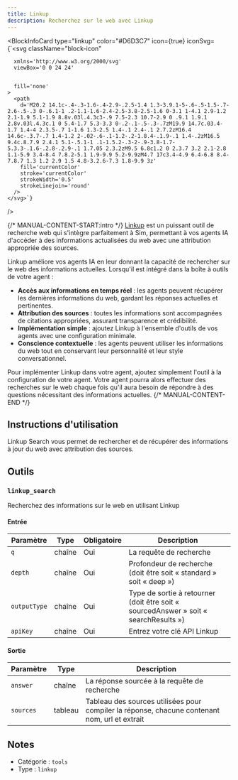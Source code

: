 ```yaml
---
title: Linkup
description: Recherchez sur le web avec Linkup
---
```



<BlockInfoCard 
  type="linkup"
  color="#D6D3C7"
  icon={true}
  iconSvg={`<svg className="block-icon"
      
      xmlns='http://www.w3.org/2000/svg'
      viewBox='0 0 24 24'
      
      
      fill='none'
    >
      <path
        d='M20.2 14.1c-.4-.3-1.6-.4-2.9-.2.5-1.4 1.3-3.9.1-5-.6-.5-1.5-.7-2.6-.5-.3 0-.6.1-1 .2-1.1-1.6-2.4-2.5-3.8-2.5-1.6 0-3.1 1-4.1 2.9-1.2 2.1-1.9 5.1-1.9 8.8v.03l.4.3c3-.9 7.5-2.3 10.7-2.9 0 .9.1 1.9.1 2.8v.03l.4.3c.1 0 5.4-1.7 5.3-3.3 0-.2-.1-.5-.3-.7zM19.9 14.7c.03.4-1.7 1.4-4 2.3.5-.7 1-1.6 1.3-2.5 1.4-.1 2.4-.1 2.7.2zM16.4 14.6c-.3.7-.7 1.4-1.2 2-.02-.6-.1-1.2-.2-1.8.4-.1.9-.1 1.4-.2zM16.5 9.4c.8.7.9 2.4.1 5.1-.5.1-1 .1-1.5.2-.3-2-.9-3.8-1.7-5.3.3-.1.6-.2.8-.2.9-.1 1.7.05 2.3.2zM9.5 6.8c1.2 0 2.3.7 3.2 2.1-2.8 1.1-5.9 3.4-8.4 7.8.2-5.1 1.9-9.9 5.2-9.9zM4.7 17c3.4-4.9 6.4-6.8 8.4-7.8.7 1.3 1.2 2.9 1.5 4.8-3.2.6-7.3 1.8-9.9 3z'
        fill='currentColor'
        stroke='currentColor'
        strokeWidth='0.5'
        strokeLinejoin='round'
      />
    </svg>`}
/>

{/* MANUAL-CONTENT-START:intro */}
[Linkup](https://linkup.so) est un puissant outil de recherche web qui s'intègre parfaitement à Sim, permettant à vos agents IA d'accéder à des informations actualisées du web avec une attribution appropriée des sources.

Linkup améliore vos agents IA en leur donnant la capacité de rechercher sur le web des informations actuelles. Lorsqu'il est intégré dans la boîte à outils de votre agent :

- **Accès aux informations en temps réel** : les agents peuvent récupérer les dernières informations du web, gardant les réponses actuelles et pertinentes.
- **Attribution des sources** : toutes les informations sont accompagnées de citations appropriées, assurant transparence et crédibilité.
- **Implémentation simple** : ajoutez Linkup à l'ensemble d'outils de vos agents avec une configuration minimale.
- **Conscience contextuelle** : les agents peuvent utiliser les informations du web tout en conservant leur personnalité et leur style conversationnel.

Pour implémenter Linkup dans votre agent, ajoutez simplement l'outil à la configuration de votre agent. Votre agent pourra alors effectuer des recherches sur le web chaque fois qu'il aura besoin de répondre à des questions nécessitant des informations actuelles.
{/* MANUAL-CONTENT-END */}

## Instructions d'utilisation

Linkup Search vous permet de rechercher et de récupérer des informations à jour du web avec attribution des sources.

## Outils

### `linkup_search`

Recherchez des informations sur le web en utilisant Linkup

#### Entrée

| Paramètre | Type | Obligatoire | Description |
| --------- | ---- | ---------- | ----------- |
| `q` | chaîne | Oui | La requête de recherche |
| `depth` | chaîne | Oui | Profondeur de recherche \(doit être soit « standard » soit « deep »\) |
| `outputType` | chaîne | Oui | Type de sortie à retourner \(doit être soit « sourcedAnswer » soit « searchResults »\) |
| `apiKey` | chaîne | Oui | Entrez votre clé API Linkup |

#### Sortie

| Paramètre | Type | Description |
| --------- | ---- | ----------- |
| `answer` | chaîne | La réponse sourcée à la requête de recherche |
| `sources` | tableau | Tableau des sources utilisées pour compiler la réponse, chacune contenant nom, url et extrait |

## Notes

- Catégorie : `tools`
- Type : `linkup`
